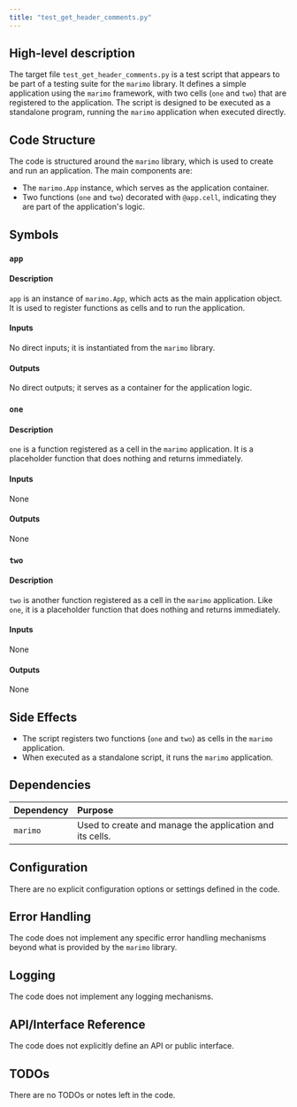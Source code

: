 ```yaml
---
title: "test_get_header_comments.py"
---
```


## High-level description

The target file `test_get_header_comments.py` is a test script that appears to be part of a testing suite for the `marimo` library. It defines a simple application using the `marimo` framework, with two cells (`one` and `two`) that are registered to the application. The script is designed to be executed as a standalone program, running the `marimo` application when executed directly.

## Code Structure

The code is structured around the `marimo` library, which is used to create and run an application. The main components are:
- The `marimo.App` instance, which serves as the application container.
- Two functions (`one` and `two`) decorated with `@app.cell`, indicating they are part of the application's logic.

## Symbols

### `app`
#### Description
`app` is an instance of `marimo.App`, which acts as the main application object. It is used to register functions as cells and to run the application.

#### Inputs
No direct inputs; it is instantiated from the `marimo` library.

#### Outputs
No direct outputs; it serves as a container for the application logic.

### `one`
#### Description
`one` is a function registered as a cell in the `marimo` application. It is a placeholder function that does nothing and returns immediately.

#### Inputs
None

#### Outputs
None

### `two`
#### Description
`two` is another function registered as a cell in the `marimo` application. Like `one`, it is a placeholder function that does nothing and returns immediately.

#### Inputs
None

#### Outputs
None

## Side Effects

- The script registers two functions (`one` and `two`) as cells in the `marimo` application.
- When executed as a standalone script, it runs the `marimo` application.

## Dependencies

| Dependency | Purpose |
|:-----------|:--------|
| `marimo`   | Used to create and manage the application and its cells. |

## Configuration

There are no explicit configuration options or settings defined in the code.

## Error Handling

The code does not implement any specific error handling mechanisms beyond what is provided by the `marimo` library.

## Logging

The code does not implement any logging mechanisms.

## API/Interface Reference

The code does not explicitly define an API or public interface.

## TODOs

There are no TODOs or notes left in the code.